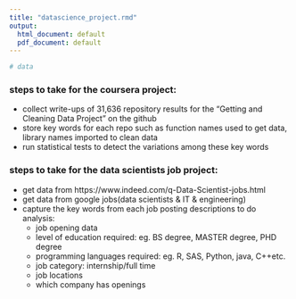 ```yaml
---
title: "datascience_project.rmd"
output:
  html_document: default
  pdf_document: default
---
```



```r
# data 

```

### steps to take for the coursera project:
* collect write-ups of 31,636 repository results for the "Getting and Cleaning Data Project" on the github
* store key words for each repo such as function names used to get data, library names imported to clean data
* run statistical tests to detect the variations among these key words

### steps to take for the data scientists job project:
* get data from https://www.indeed.com/q-Data-Scientist-jobs.html
* get data from google jobs(data scientists & IT & engineering)
* capture the key words from each job posting descriptions to do analysis:
  + job opening data
  + level of education required: eg. BS degree, MASTER degree, PHD degree
  + programming languages required: eg. R, SAS, Python, java, C++etc.
  + job category: internship/full time
  + job locations
  + which company has openings
  
 